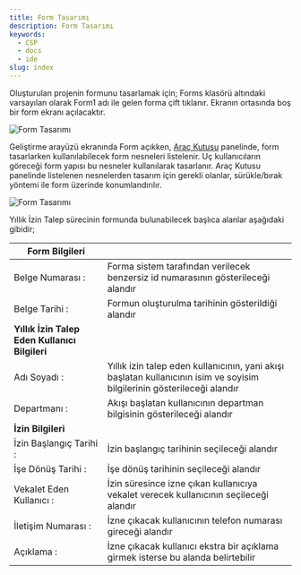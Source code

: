 ```yaml
---
title: Form Tasarımı
description: Form Tasarımı
keywords:
  - CSP
  - docs
  - ide
slug: index
---
```


Oluşturulan projenin formunu tasarlamak için; Forms klasörü altındaki varsayılan olarak Form1 adı ile gelen forma çift tıklanır. Ekranın ortasında boş bir form ekranı açılacaktır.

![Form Tasarımı](https://docsbimser.blob.core.windows.net/imagecontainer/auto-upload0c47dd86-5e35-4a5c-8cf1-d7588dac0b23)

Geliştirme arayüzü ekranında Form açıkken, [Araç Kutusu](ide/menu-structure/view/toolbox.md) panelinde, form tasarlarken kullanılabilecek form nesneleri listelenir. Uç kullanıcıların göreceği form yapısı bu nesneler kullanılarak tasarlanır. Araç Kutusu panelinde listelenen nesnelerden tasarım için gerekli olanlar, sürükle/bırak yöntemi ile form üzerinde konumlandırılır.

![Form Tasarımı](https://docsbimser.blob.core.windows.net/imagecontainer/auto-upload5df5bd88-fd5d-469a-aaa0-b5b4eddf7162)

Yıllık İzin Talep sürecinin formunda bulunabilecek başlıca alanlar aşağıdaki gibidir;

| **Form Bilgileri** 	|  	|
|---	|---	|
| Belge Numarası : 	| Forma sistem tarafından verilecek benzersiz id numarasının gösterileceği alandır 	|
| Belge Tarihi : 	| Formun oluşturulma tarihinin gösterildiği alandır 	|
| **Yıllık İzin Talep Eden Kullanıcı Bilgileri** 	|  	|
| Adı Soyadı : 	| Yıllık izin talep eden kullanıcının, yani akışı başlatan kullanıcının isim ve soyisim bilgilerinin gösterileceği alandır 	|
| Departmanı : 	| Akışı başlatan kullanıcının departman bilgisinin gösterileceği alandır 	|
| **İzin Bilgileri** 	|  	|
| İzin Başlangıç Tarihi : 	| İzin başlangıç tarihinin seçileceği alandır 	|
| İşe Dönüş Tarihi : 	| İşe dönüş tarihinin seçileceği alandır 	|
| Vekalet Eden Kullanıcı : 	| İzin süresince izne çıkan kullanıcıya vekalet verecek kullanıcının seçileceği alandır 	|
| İletişim Numarası : 	| İzne çıkacak kullanıcının telefon numarası gireceği alandır 	|
| Açıklama : 	| İzne çıkacak kullanıcı ekstra bir açıklama girmek isterse bu alanda belirtebilir 	|